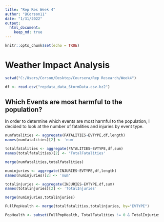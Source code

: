 ---
title: "Rep Res Week 4"
author: "BCorson11"
date: "1/31/2022"
output: 
  html_document:
    keep_md: true
---

```{r setup, include=FALSE}
knitr::opts_chunk$set(echo = TRUE)
```

# Weather Impact Analysis

```{r ImportData}
setwd("C:/Users/Corson/Desktop/Coursera/Rep Research/Week4")

df <- read.csv("repdata_data_StormData.csv.bz2")
```

## Which Events are most harmful to the population?

In order to determine which events are most harmful to the population, I decided to look at the number of fatalities and injuries by event type.

```{r PopulationHarm}
numfatalities <- aggregate(FATALITIES~EVTYPE,df,length)
names(numfatalities)[2] <- 'num'

totalfatalities <- aggregate(FATALITIES~EVTYPE,df,sum)
names(totalfatalities)[2] <- 'TotalFatalities'

merge(numfatalities,totalfatalities)

numinjuries <- aggregate(INJURIES~EVTYPE,df,length)
names(numinjuries)[2] <- 'num'

totalinjuries <- aggregate(INJURIES~EVTYPE,df,sum)
names(totalinjuries)[2] <- 'TotalInjuries'

merge(numinjuries,totalinjuries)

FullPopHealth <- merge(totalfatalities,totalinjuries, by="EVTYPE")

PopHealth <- subset(FullPopHealth, TotalFatalities != 0 & TotalInjuries != 0)
```